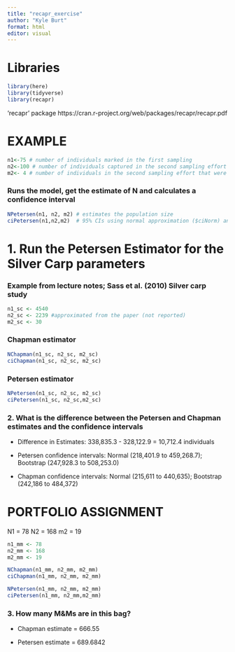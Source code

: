```yaml
---
title: "recapr_exercise"
author: "Kyle Burt"
format: html
editor: visual
---
```


# Libraries

```r
library(here)
library(tidyverse)
library(recapr)
```

'recapr' package https://cran.r-project.org/web/packages/recapr/recapr.pdf

# EXAMPLE

```r
n1<-75 # number of individuals marked in the first sampling
n2<-100 # number of individuals captured in the second sampling effort
m2<- 4 # number of individuals in the second sampling effort that were marked.
```

### Runs the model, get the estimate of N and calculates a confidence interval

```r
NPetersen(n1, n2, m2) # estimates the population size
ciPetersen(n1,n2,m2)  # 95% CIs using normal approximation ($ciNorm) and bootstrapping ($ciBoot)
```

# 1. Run the Petersen Estimator for the Silver Carp parameters

### Example from lecture notes; Sass et al. (2010) Silver carp study

```r
n1_sc <- 4540
n2_sc <- 2239 #approximated from the paper (not reported)
m2_sc <- 30
```

### Chapman estimator

```r
NChapman(n1_sc, n2_sc, m2_sc)
ciChapman(n1_sc, n2_sc, m2_sc)
```

### Petersen estimator

```r
NPetersen(n1_sc, n2_sc, m2_sc) 
ciPetersen(n1_sc, n2_sc,m2_sc)
```

### 2. What is the difference between the Petersen and Chapman estimates and the confidence intervals

-   Difference in Estimates: 338,835.3 - 328,122.9 = 10,712.4 individuals

-   Petersen confidence intervals: Normal (218,401.9 to 459,268.7); Bootstrap (247,928.3 to 508,253.0)

-   Chapman confidence intervals: Normal (215,611 to 440,635); Bootstrap (242,186 to 484,372)

# PORTFOLIO ASSIGNMENT

N1 = 78 N2 = 168 m2 = 19

```r
n1_mm <- 78
n2_mm <- 168
m2_mm <- 19
```

```r
NChapman(n1_mm, n2_mm, m2_mm)
ciChapman(n1_mm, n2_mm, m2_mm)
```

```r
NPetersen(n1_mm, n2_mm, m2_mm) 
ciPetersen(n1_mm, n2_mm,m2_mm)
```

### 3. How many M&Ms are in this bag?

-   Chapman estimate = 666.55

-   Petersen estimate = 689.6842
